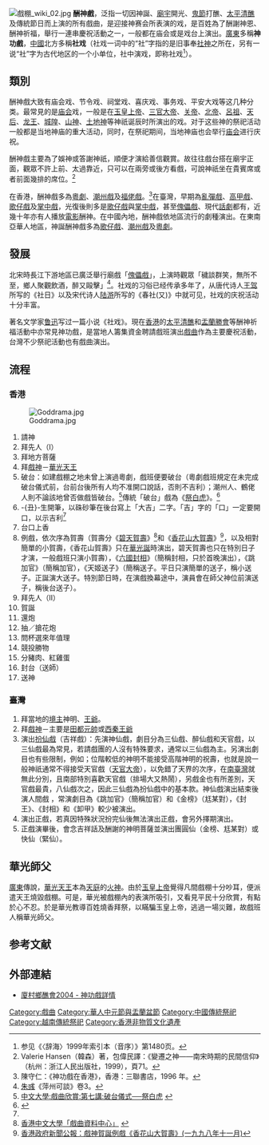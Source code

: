 {{wwv|area=香港、臺灣}}
{{redirect2|社戏|[[鲁迅|鲁迅]]的一部[[小说|小说]]|社戏 (小说)}}
[[File:戲棚_wiki_02.jpg|thumb]]
'''酬神戲'''，泛指一切因神誕、[[廟宇|廟宇]]開光、[[中元節與盂蘭盆節|鬼節]]打醮、[[太平清醮|太平清醮]]及傳統節日而上演的所有戲曲，是迎接神赛会所表演的戏，是百姓為了酬謝神恩、酬神祈福，舉行一連串慶祝活動之一，一般都在庙会或是戏台上演出。[[廣東|廣東]]多稱'''神功戲'''，[[中國|中國]]北方多稱'''社戏'''（社戏一词中的“社”字指的是旧事奉[[社神|社神]]之所在，另有一说“社”字为古代地区的一个小单位，社中演戏，即称社戏<ref>参见《〈辞海〉1999年索引本（音序）》第1480页。</ref>）。

==類別==
酬神戲大致有庙会戏、节令戏、祠堂戏、喜庆戏、事务戏、平安大戏等这几种分类。最常見的是[[庙会|庙会]]戏，一般是在[[玉皇上帝|玉皇上帝]]、[[三官大帝|三官大帝]]、[[关帝|关帝]]、[[北帝|北帝]]、[[呂祖|呂祖]]、[[媽祖|天后]]、[[龙王|龙王]]、[[城隍|城隍]]、[[山神|山神]]、[[土地神|土地神]]等神祇诞辰时所演出的戏。对于这些神的祭祀活动一般都是当地神庙的重大活动，同时，在祭祀期间，当地神庙也会举行[[庙会|庙会]]进行庆祝。

酬神戲主要為了娛神或答謝神祇，順便才演給善信觀賞。故往往戲台搭在廟宇正面，觀眾不許上前、太過靠近，只可以在兩旁或後方看戲，可說神祇坐在貴賓席或者前面幾排的席位。<ref>Valerie Hansen（韓森）著，包偉民譯：《變遷之神——南宋時期的民間信仰》（杭州：浙江人民出版社，1999），頁71。</ref>

在香港，酬神戲多為[[粵劇|粵劇]]、[[潮州戲|潮州戲]]及[[福佬戲|福佬戲]]。<ref>陳守仁：《神功戲在香港》，香港：三聯書店，1996 年。</ref>在臺灣，早期為[[亂彈戲|亂彈戲]]、[[高甲戲|高甲戲]]、[[歌仔戲|歌仔戲]]及[[掌中戲|掌中戲]]，光復後則多是[[歌仔戲|歌仔戲]]與[[掌中戲|掌中戲]]，甚至[[傀儡戲|傀儡戲]]、現代[[話劇|話劇]]都有，近幾十年亦有人播放[[電影|電影]]酬神。在中國內地，酬神戲依地區流行的劇種演出。在東南亞華人地區，神誕酬神戲多為[[歌仔戲|歌仔戲]]、[[潮州戲|潮州戲]]及[[粵劇|粵劇]]。

==發展==
北宋時長江下游地區已廣泛舉行廟戲「[[傀儡戲|傀儡戲]]」，上演時觀眾「穢談群笑，無所不至，鄉人聚觀飲酒，醉又毆擊」<ref>[[朱彧|朱彧]]《萍州可談》卷3。</ref>。社戏的习俗已经传承多年了，从唐代诗人[[王驾|王驾]]所写的《社日》以及宋代诗人[[陆游|陆游]]所写的《春社(又)》中就可见，社戏的庆祝活动十分丰富。

著名文学家[[鲁迅|鲁迅]]写过一篇小说《社戏》。現在[[香港|香港]]的[[太平清醮|太平清醮]]和[[香港盂蘭勝會|盂蘭勝會]]等酬神祈福活動中亦常見神功戲，是當地人籌集資金聘請戲班演出[[戲曲|戲曲]]作為主要慶祝活動，台灣不少祭祀活動也有戲曲演出。

==流程==
===香港===
[[File:Goddrama.jpg|thumb]]
#請神
#拜先人（I）
#拜地方菩薩
#拜[[戲神|戲神]]－[[華光天王|華光天王]]
#破台：如建戲棚之地未曾上演過粵劇，戲班便要破台（粵劇戲班規定在未完成破台儀式前，台前台後所有人均不准開口說話，否則不吉利）；潮州人、鶴佬人則不論該地曾否做戲皆破台。<ref>[http://corp.mus.cuhk.edu.hk/html/GEE/LecHandout7.html 中文大學:戲曲欣賞:第七講:破台儀式──祭白虎] {{webarchive|url=https://web.archive.org/web/20031022135338/http://corp.mus.cuhk.edu.hk/html/GEE/LecHandout7.html |date=2003-10-22 }}</ref>傳統「破台」戲為《[[祭白虎|祭白虎]]》。<ref name="video">{{cite web | language=zh-hk | publisher= | title=合晒合尺-戲棚故事(1) | url=http://hk.youtube.com/watch?v=xf0sIO-ZCco | author= | date=2008-02-20| accessdate= | archive-date=2019-06-14 | archive-url=https://web.archive.org/web/20190614072645/https://www.youtube.com/watch?v=xf0sIO-ZCco&gl=HK&hl=zh-HK | dead-url=yes }}</ref>
#-{丑}-生開筆，以硃砂筆在後台寫上「大吉」二字。「吉」字的「口」一定要開口，以示吉利<ref name="video" />
#台口上香
#例戲，依次序為賀壽（賀壽分《[[碧天賀壽|碧天賀壽]]》<ref>[http://corp.mus.cuhk.edu.hk/html/Sub/RitS90.html 香港中文大學「戲曲資料中心」] {{webarchive|url=https://web.archive.org/web/20060622005002/http://corp.mus.cuhk.edu.hk/html/Sub/RitS90.html |date=2006-06-22 }}</ref>和《[[香花山大賀壽|香花山大賀壽]]》<ref>[http://www.info.gov.hk/gia/general/199811/18/1118121.htm 香港政府新聞公報：戲神賀誕例戲《香花山大賀壽》(一九九八年十一月)]</ref>，以及相對簡單的小賀壽，《香花山賀壽》只在[[華光誕|華光誕]]時演出，碧天賀壽也只在特別日子才演，一般戲班只演小賀壽），《[[六國大封相|六國封相]]》（簡稱封相，只於首晚演出），《跳加官》（簡稱加官），《天姬送子》（簡稱送子。平日只演簡單的送子，稱小送子。正誕演大送子。特別節日時，在演戲換幕途中，演員會在師父神位前演送子，稱後台送子）。
#拜先人（II）
#賀誕
#還炮
#抽／搶花炮
#問杯選來年值理
#競投勝物
#分豬肉、紅雞蛋
#封台（送師）
#送神

===臺灣===
#拜當地的[[境主|境主]]神明、[[王爺|王爺]]。
#拜[[戲神|戲神]]－主要是[[田都元帥|田都元帥]]或[[西秦王爺|西秦王爺]]
#演出[[扮仙|扮仙戲]]（吉祥戲）：先演神仙戲，劇目分為三仙戲、醉仙戲和天官戲，以三仙戲最為常見，若請戲團的人沒有特殊要求，通常以三仙戲為主。另演出劇目也有些限制，例如；位階較低的神明不能接受高階神明的祝壽，也就是說一般神祇通常不得接受天官戲（[[天官大帝|天官大帝]]），以免錯了天界的次序，在[[南臺灣|南臺灣]]就無此分別，且南部特別喜歡天官戲（排場大又熱鬧），另戲金也有所差別，天官戲最貴，八仙戲次之，因此三仙戲為扮仙戲中的基本款。神仙戲演出結束後演人間戲 ，常演劇目為《跳加官》（簡稱加官）和《金榜》（尪某對），《封王》、《封相》和《卸甲》較少被演出。
#演出正戲，若真因特殊狀況扮完仙後無法演出正戲，會另外擇期演出。
#正戲演畢後，會念吉祥話及酬謝的神明菩薩並演出團圓仙（金榜、尪某對）或快仙（緊仙）。

==華光師父==
[[廣東|廣東]]傳說，[[華光天王|華光天王]]本為[[天庭|天庭]]的[[火神|火神]]。由於[[玉皇上帝|玉皇上帝]]覺得凡間戲棚十分吵耳，便派遣天王燒毀戲棚。可是，華光被戲棚內的表演所吸引，又看見平民十分欣賞，有點於心不忍。於是華光教導百姓燒香拜祭，以瞞騙玉皇上帝，逃過一場災難，故戲班人稱華光師父。

==参考文献==
<div class="references-small">
<references />
</div>

==外部連結==
*[http://www.yl.com.hk/ht/opera.htm 廈村鄉醮會2004 - 神功戲詳情]

[[Category:戲曲|Category:戲曲]]
[[Category:華人中元節與盂蘭盆節|Category:華人中元節與盂蘭盆節]]
[[Category:中國傳統祭祀|Category:中國傳統祭祀]]
[[Category:越南傳統祭祀|Category:越南傳統祭祀]]
[[Category:香港非物質文化遺產|Category:香港非物質文化遺產]]